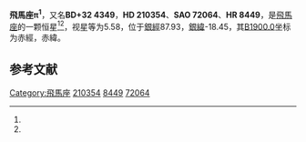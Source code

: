 {{NoteTA|T=zh-cn:飞马座π<sup>1</sup>;zh-tw:飛馬座π<sup>1</sup>;}}
{{Starbox begin
| name = 飛馬座π<sup>1</sup>
}}
{{Starbox observe
| epoch = [[J2000.0|J2000.0]]
| constell = [[飛馬座|飛馬座]]<ref name=SIMBAD>{{cite web
 | url=http://simbad.u-strasbg.fr/simbad/sim-id?Ident=HR+8449
 | title =Pulsating variable Star
 | publisher=Centre de Données astronomiques de Strasbourg
 | work=SIMBAD
 | accessdate=2012-07-13}}</ref><ref name=DATA>{{cite web
 | url=http://vizier.u-strasbg.fr/viz-bin/VizieR-5?-out.add=.&-source=5050&-corr=PK=HR&-out.max=9999&HR=8449
 | title =VizieR Detailed Page
 | accessdate=2012-07-13}}</ref>
| 星官 = 
| ra = {{RA|22|9|13.6}}<ref name=SIMBAD /><ref name=DATA />
| dec = {{DEC|+33|10|20}}<ref name=SIMBAD /><ref name=DATA />
| appmag_v = 5.58<ref name=SIMBAD /><ref name=DATA />
}}
{{Starbox character
| class = G8IIIb<ref name=SIMBAD /><ref name=DATA />
| b-v = 1<ref name=SIMBAD /><ref name=DATA />
| u-b = 0.77<ref name=SIMBAD /><ref name=DATA />
| r-i = <ref name=SIMBAD /><ref name=DATA />
| variable = 
}}
{{Starbox astrometry
| radial_v = 0.77
| prop_mo_ra = -6
| parallax = 0.006
| p_error = 
}}
{{Starbox catalog
| names =BD+32 4349，[[SAO星表|SAO]] 72064，[[HD星表|HD]] 210354，[[HR星表|HR]] 8449}}
{{Starbox reference |Simbad=HR+8449}}
{{Starbox end}}

'''飛馬座π<sup>1</sup>'''，又名'''BD+32 4349'''，'''HD 210354'''、'''SAO 72064'''、'''HR 8449'''，是[[飛馬座|飛馬座]]的一颗恒星<ref name=SIMBAD /><ref name=DATA />，视星等为5.58，位于[[銀道座標系|銀經]]87.93，[[銀道座標系|銀緯]]-18.45，其[[B1900.0|B1900.0]]坐标为赤經{{RA|22|4|47.7}}，赤緯{{DEC|+32|-18.45|1}}。

== 参考文献 ==
{{reflist}}

{{飞马座恒星}}

[[Category:飛馬座|Category:飛馬座]]
[[Category:HD和HDE天體|210354]]
[[Category:HR天體|8449]]
[[Category:SAO天體|72064]]


{{star-stub}}